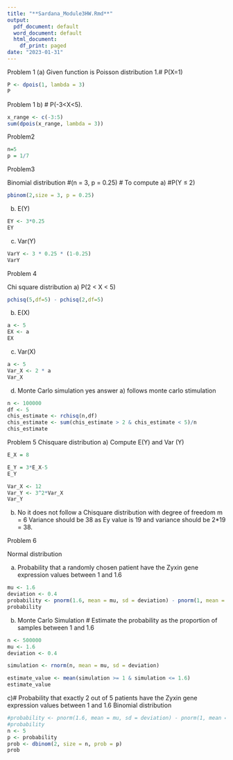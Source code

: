 ---
title: "**Sardana_Module3HW.Rmd**"
output:
  pdf_document: default
  word_document: default
  html_document:
    df_print: paged
date: "2023-01-31"
---

Problem 1 (a)
Given function is Poisson distribution 
1.# P(X=1)
```{r}

P <- dpois(1, lambda = 3)
P

```

Problem 1 b) # P(-3<X<5). 

```{r}

x_range <- c(-3:5)
sum(dpois(x_range, lambda = 3))

```

Problem2 
```{r}
n=5 
p = 1/7
```

Problem3

Binomial distribution #(n = 3, p = 0.25) 
# To compute 
a)	#P(Y ≤ 2)
```{r}
pbinom(2,size = 3, p = 0.25)
```

b)	E(Y) 
```{r}
EY <- 3*0.25
EY

```

c) Var(Y) 
```{r}
VarY <- 3 * 0.25 * (1-0.25)
VarY

```

Problem 4

Chi square distribution
a) P(2 < X < 5) 
```{r}
pchisq(5,df=5) - pchisq(2,df=5)

```

b) E(X) 

```{r}
a <- 5	
EX <- a
EX

```

c) Var(X)

```{r}
a <- 5
Var_X <- 2 * a
Var_X

```

d) Monte Carlo simulation
yes answer a) follows monte carlo stimulation 

```{r}
n <- 100000
df <- 5
chis_estimate <- rchisq(n,df)
chis_estimate <- sum(chis_estimate > 2 & chis_estimate < 5)/n
chis_estimate


```

Problem 5
Chisquare distribution
a) Compute E(Y) and Var (Y)

```{r}
E_X = 8

E_Y = 3*E_X-5
E_Y

Var_X <- 12
Var_Y <- 3^2*Var_X
Var_Y


```

b) No it does not follow a Chisquare distribution with degree of freedom m = 6
Variance should be 38 as Ey value is 19 and variance should be 2*19 = 38. 

Problem 6 

Normal distribution


a) Probability that a randomly chosen patient have the Zyxin gene expression values between 1 and 1.6



```{r}
mu <- 1.6
deviation <- 0.4
probability <- pnorm(1.6, mean = mu, sd = deviation) - pnorm(1, mean = mu, sd = deviation)
probability

```

b) Monte Carlo Simulation
# Estimate the probability as the proportion of samples between 1 and 1.6

```{r}
n <- 500000
mu <- 1.6
deviation <- 0.4

simulation <- rnorm(n, mean = mu, sd = deviation)

estimate_value <- mean(simulation >= 1 & simulation <= 1.6)
estimate_value

```

c)# Probability that exactly 2 out of 5 patients have the Zyxin gene expression values between 1 and 1.6
Binomial distribution
```{r}
#probability <- pnorm(1.6, mean = mu, sd = deviation) - pnorm(1, mean = mu, sd = deviation)
#probability
n <- 5
p <- probability
prob <- dbinom(2, size = n, prob = p)
prob

```


